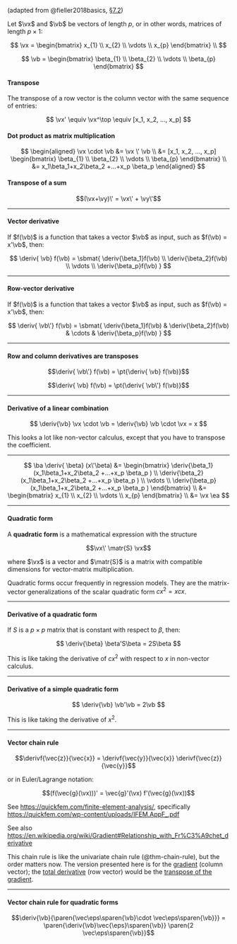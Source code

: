 
(adapted from @fieller2018basics,
[§7.2](https://www.taylorfrancis.com/chapters/mono/10.1201/9781315370200-7/vector-matrix-calculus-nick-fieller?context=ubx&refId=c310b723-786a-4f33-ae56-720a6cccd3a1))

Let $\vx$ and $\vb$ be vectors of length $p$,
or in other words, matrices of length $p \times 1$:

$$
\vx = \begin{bmatrix}
x_{1} \\
x_{2} \\
\vdots \\
x_{p}
\end{bmatrix} \\
$$

$$
\vb = \begin{bmatrix}
\beta_{1} \\
\beta_{2} \\
\vdots \\
\beta_{p}
\end{bmatrix}
$$

:::{#def-transpose}
#### Transpose

The transpose of a row vector is the column vector with the same
sequence of entries:

$$
\vx' \equiv \vx^\top \equiv [x_1, x_2, ..., x_p]
$$

:::

:::{#exm-dot-product}
#### Dot product as matrix multiplication

$$
\begin{aligned}
\vx \cdot \vb
&= \vx \' \vb
\\ &= [x_1, x_2, ..., x_p]
\begin{bmatrix}
\beta_{1} \\
\beta_{2} \\
\vdots \\
\beta_{p}
\end{bmatrix}
\\ &=
x_1\beta_1+x_2\beta_2 +...+x_p \beta_p
\end{aligned}
$$
:::

:::{#thm-transpose-sum}
#### Transpose of a sum
$$(\vx+\vy)\' = \vx\' + \vy\'$$
:::

---

::: {#def-vector-derivative}
#### Vector derivative
If $f(\vb)$ is a function that takes a vector $\vb$ as input,
such as $f(\vb) = x'\vb$,
then:

$$
\deriv{ \vb} f(\vb) =
\sbmat{
\deriv{\beta_1}f(\vb) \\
\deriv{\beta_2}f(\vb) \\
\vdots \\
\deriv{\beta_p}f(\vb)
}
$$
:::

---

::: {#def-row-vector-derivative}
#### Row-vector derivative
If $f(\vb)$ is a function that takes a vector $\vb$ as input,
such as $f(\vb) = x'\vb$,
then:

$$
\deriv{ \vb\'} f(\vb) =
\sbmat{
\deriv{\beta_1}f(\vb) &
\deriv{\beta_2}f(\vb) &
\cdots &
\deriv{\beta_p}f(\vb)
}
$$
:::

---

:::{#thm-row-deriv-tp-col-deriv}
#### Row and column derivatives are transposes
$$\deriv{ \vb\'} f(\vb) = \pt{\deriv{ \vb} f(\vb)}$$

$$\deriv{ \vb} f(\vb) = \pt{\deriv{ \vb\'} f(\vb)}$$

:::

---

:::{#thm-deriv-lincom}

#### Derivative of a linear combination

$$
\deriv{\vb} \vx \cdot \vb = \deriv{\vb} \vb \cdot \vx = x
$$

:::: notes
This looks a lot like non-vector calculus, except that you have to transpose the coefficient.
::::
:::

---

::: proof

$$
\ba
\deriv{ \beta} (x\'\beta)
&=
\begin{bmatrix}
\deriv{\beta_1}(x_1\beta_1+x_2\beta_2 +...+x_p \beta_p ) \\
\deriv{\beta_2}(x_1\beta_1+x_2\beta_2 +...+x_p \beta_p ) \\
\vdots \\
\deriv{\beta_p}(x_1\beta_1+x_2\beta_2 +...+x_p \beta_p )
\end{bmatrix}
\\ &=
\begin{bmatrix}
x_{1} \\
x_{2} \\
\vdots \\
x_{p}
\end{bmatrix}
\\ &= \vx
\ea
$$

:::

---

:::{#def-quadratic-form}
#### Quadratic form

A **quadratic form** is a mathematical expression with the structure

$$\vx\' \matr{S} \vx$$

where $\vx$ is a vector and $\matr{S}$ is a matrix with compatible dimensions for vector-matrix multiplication.

:::

::: notes
Quadratic forms occur frequently in regression models. They are the matrix-vector generalizations of the scalar quadratic form $cx^2 = xcx$.
:::

---

:::{#thm-quadratic-form}

#### Derivative of a quadratic form

If $S$ is a $p\times p$ matrix that is constant with respect to $\beta$, then:

$$
\deriv{\beta} \beta'S\beta = 2S\beta
$$

:::

::: notes
This is like taking the derivative of $cx^2$ with respect to $x$ in non-vector calculus.
:::

---

:::{#cor-deriv-normsq}

#### Derivative of a simple quadratic form

$$
\deriv{\vb} \vb'\vb = 2\vb
$$

:::

::: notes
This is like taking the derivative of $x^2$.
:::

---

:::{#thm-chain-vec}
#### Vector chain rule

$$\derivf{\vec{z}}{\vec{x}} = \derivf{\vec{y}}{\vec{x}} \derivf{\vec{z}}{\vec{y}}$$

or in Euler/Lagrange notation:

$$(f(\vec{g}(\vx)))' = \vec{g}'(\vx) f'(\vec{g}(\vx))$$

:::

::: notes
See <https://quickfem.com/finite-element-analysis/>,
specifically <https://quickfem.com/wp-content/uploads/IFEM.AppF_.pdf>

See also <https://en.wikipedia.org/wiki/Gradient#Relationship_with_Fr%C3%A9chet_derivative>

This chain rule is like the univariate chain rule (@thm-chain-rule),
but the order matters now.
The version presented here is for the
[gradient](https://en.wikipedia.org/wiki/Gradient) (column vector);
the [total derivative](https://en.wikipedia.org/wiki/Total_derivative) (row vector)
would be the
[transpose of the gradient](https://en.wikipedia.org/wiki/Gradient#Relationship_with_total_derivative).

:::

---

:::{#cor-chain-qf}

#### Vector chain rule for quadratic forms
$$\deriv{\vb}{\paren{\vec\eps\sparen{\vb}\cdot \vec\eps\sparen{\vb}}} = \paren{\deriv{\vb}\vec{\eps}\sparen{\vb}} \paren{2 \vec\eps\sparen{\vb}}$$

:::
